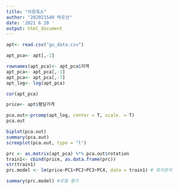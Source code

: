 ```yaml
---
title: "차원축소"
author: "202021540 박유선"
date: '2021 6 20 '
output: html_document
---
```

```r
apt<- read.csv("gu_data.csv")

apt_pca<- apt[,-1]

rownames(apt_pca)<- apt_pca$지역
apt_pca<- apt_pca[,-1]
apt_pca<- apt_pca[,-7]
apt_log<- log(apt_pca)

cor(apt_pca)

price<- apt$평당가격

pca.out<-prcomp(apt_log, center = T, scale. = T)
pca.out

biplot(pca.out)
summary(pca.out)
screeplot(pca.out, type = "l")
```

```r
prc <- as.matrix(apt_pca) %*% pca.out$rotation
train1<- cbind(price, as.data.frame(prc))
str(train1)
prc.model <- lm(price~PC1+PC2+PC3+PC4, data = train1) # 회귀분석

summary(prc.model) #모델 평가
```
